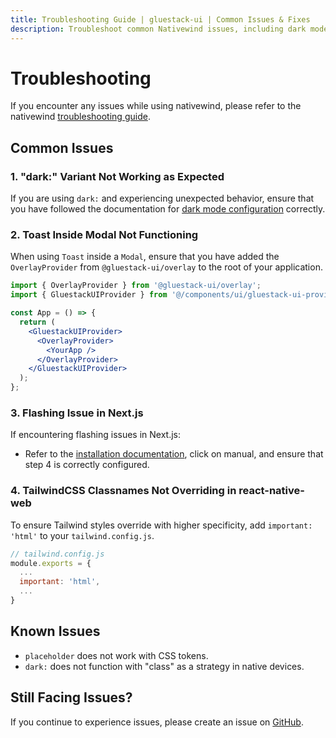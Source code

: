 ```yaml
---
title: Troubleshooting Guide | gluestack-ui | Common Issues & Fixes
description: Troubleshoot common Nativewind issues, including dark mode, Toast in Modal, flashing in Next.js, and React Native Web styling. Follow guides and create GitHub issues if unresolved.
---
```


# Troubleshooting

If you encounter any issues while using nativewind, please refer to the nativewind [troubleshooting guide](https://www.nativewind.dev/v4/guides/troubleshooting).

## Common Issues

### 1. "dark:" Variant Not Working as Expected

If you are using `dark:` and experiencing unexpected behavior, ensure that you have followed the documentation for [dark mode configuration](/home/theme-configuration/dark-mode) correctly.

### 2. Toast Inside Modal Not Functioning

When using `Toast` inside a `Modal`, ensure that you have added the `OverlayProvider` from `@gluestack-ui/overlay` to the root of your application.

```jsx
import { OverlayProvider } from '@gluestack-ui/overlay';
import { GluestackUIProvider } from '@/components/ui/gluestack-ui-provider';

const App = () => {
  return (
    <GluestackUIProvider>
      <OverlayProvider>
        <YourApp />
      </OverlayProvider>
    </GluestackUIProvider>
  );
};
```

### 3. Flashing Issue in Next.js

If encountering flashing issues in Next.js:

- Refer to the [installation documentation](https://gluestack.io/ui/nativewind/docs/home/getting-started/installation), click on manual, and ensure that step 4 is correctly configured.

### 4. TailwindCSS Classnames Not Overriding in react-native-web

To ensure Tailwind styles override with higher specificity, add `important: 'html'` to your `tailwind.config.js`.

```jsx
// tailwind.config.js
module.exports = {
  ...
  important: 'html',
  ...
}
```

## Known Issues

- `placeholder` does not work with CSS tokens.
- `dark:` does not function with "class" as a strategy in native devices.

## Still Facing Issues?

If you continue to experience issues, please create an issue on [GitHub](https://github.com/gluestack/gluestack-ui).


